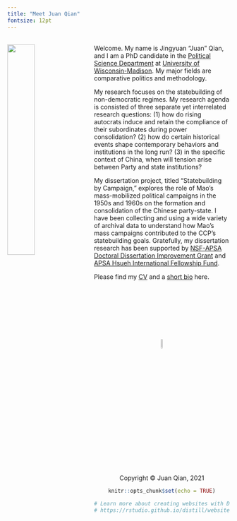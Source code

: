 ```yaml
---
title: "Meet Juan Qian"
fontsize: 12pt
---
```

<br>
<img src="juan.jpg" style="width:35%; margin-right: 20px" align="left">
Welcome. My name is Jingyuan "Juan" Qian, and I am a PhD candidate in the [Political Science Department](https://polisci.wisc.edu/) at [University of Wisconsin-Madison](https://www.wisc.edu/). My major fields are comparative politics and methodology. 

My research focuses on the statebuilding of non-democratic regimes. My research agenda is consisted of three separate yet interrelated research questions: (1) how do rising autocrats induce and retain the compliance of their subordinates during power consolidation? (2) how do certain historical events shape contemporary behaviors and institutions in the long run? (3) in the specific context of China, when will tension arise between Party and state institutions? 

My dissertation project, titled "Statebuilding by Campaign," explores the role of Mao's mass-mobilized political campaigns in the 1950s and 1960s on the formation and consolidation of the Chinese party-state. I have been collecting and using a wide variety of archival data to understand how Mao's mass campaigns contributed to the CCP's statebuilding goals. Gratefully, my dissertation research has been supported by [NSF-APSA Doctoral Dissertation Improvement Grant](https://politicalsciencenow.com/meet-jingyuan-qian-2021-apsa-doctoral-dissertation-research-improvement-grantee/) and [APSA Hsueh International Fellowship Fund](https://connect.apsanet.org/centennialcenter/research-grants/).

Please find my [CV](cv.pdf) and a [short bio](about.html) here. 

<br>
<br>
<br>
<br>
<br>
<br>
<br>
<center> <img src="juan_logo.png" style="width:7.5%">
<br>
<center> Copyright © Juan Qian, 2021

```r
knitr::opts_chunk$set(echo = TRUE)

# Learn more about creating websites with Distill at:
# https://rstudio.github.io/distill/website.html

```

